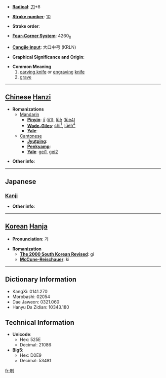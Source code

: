 * '''[[Wiktionary:Chinese radical index| Radical]]''': [[Wiktionary:Chinese radical index 刀|刀]]+8

* '''[[Wiktionary:Chinese total strokes index|Stroke number]]''': [[Wiktionary:Chinese total strokes index 10|10]]

* '''Stroke order''': 

* '''[[Wiktionary:Chinese four corner index|Four-Corner System]]''': 4260<sub>0</sub>

* '''[[Wiktionary:Chinese Cangjie index|Cangjie input]]''': 大口中弓 (KRLN)

* '''Graphical Significance and Origin''': 

* '''Common Meaning'''
*# [[carving knife]] or [[engraving]] [[knife]]
*# [[grave]]


----

== [[Chinese]] [[Hanzi]] ==

* '''Romanizations'''
** [[Mandarin]]
*** '''[[Pinyin]]''': [[jī]] ([[ji1]]), [[lüè]] ([[lüe4]])
*** '''[[Wade-Giles]]''': [[chi1|chi<sup>1</sup>]], [[lüeh4|lüeh<sup>4</sup>]]
*** '''[[Yale]]''': 
**[[Cantonese]]
***'''[[Jyutping]]''':
***'''[[Penkyamp]]''': 
***'''[[Yale]]''': [[gei1]], [[gei2]]

* '''Other info''': 

----

==Japanese==
===[[Kanji]]===
{{kanji|on readings=[[き]] (ki)
|kun readings=[[きざむ]] (kizamu)
}}

* '''Other info''':  

----

== [[Korean]] [[Hanja]] ==

* '''Pronunciation''': 기

* '''Romanization'''
** '''[[The 2000 South Korean Revised Romanization|The 2000 South Korean Revised]]''': gi
** '''[[McCune-Reischauer]]''': ki

----

== Dictionary Information ==

* KangXi: 0141.270
* Morobashi: 02054
* Dae Jaweon: 0321.060
* Hanyu Da Zidian: 10343.180

== Technical Information ==

* '''Unicode''':
** Hex: 525E
** Decimal: 21086
* '''Big5''':
** Hex: D0E9
** Decimal: 53481

[[fr:剞]]